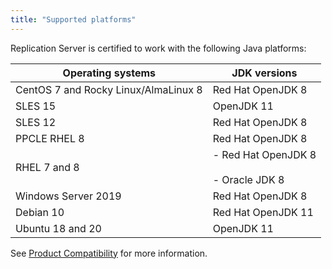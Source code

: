 ```yaml
---
title: "Supported platforms"
---
```


Replication Server is certified to work with the following Java platforms:

| Operating systems                       | JDK versions                                                                                                          |
| --------------------------------------- | ------------------------------------------------------------------------------------------------------------------------- |
| CentOS 7 and Rocky Linux/AlmaLinux 8    | Red Hat OpenJDK 8                                                                                               |
| SLES 15                                 | OpenJDK 11                                                               | 
| SLES 12                                 | Red Hat OpenJDK 8                                                                                               |
| PPCLE RHEL 8                            | Red Hat OpenJDK 8 |
| RHEL 7 and 8                            |  -   Red Hat OpenJDK 8     <br /> <br /> -   Oracle JDK 8     <br />         |
| Windows Server 2019                     | Red Hat OpenJDK 8                                                                                          |
| Debian 10                               | Red Hat OpenJDK 11                                                                          |               
| Ubuntu 18 and 20                        | OpenJDK 11                                                        |

See [Product Compatibility](https://www.enterprisedb.com/platform-compatibility#eprs) for more information.
